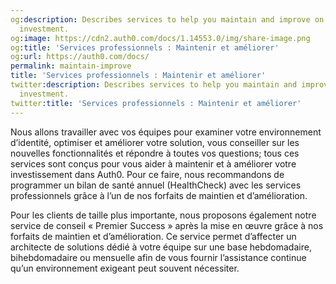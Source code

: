 ```yaml
---
og:description: Describes services to help you maintain and improve on your Auth0
  investment.
og:image: https://cdn2.auth0.com/docs/1.14553.0/img/share-image.png
og:title: 'Services professionnels : Maintenir et améliorer'
og:url: https://auth0.com/docs/
permalink: maintain-improve
title: 'Services professionnels : Maintenir et améliorer'
twitter:description: Describes services to help you maintain and improve on your Auth0
  investment.
twitter:title: 'Services professionnels : Maintenir et améliorer'
---
```


Nous allons travailler avec vos équipes pour examiner votre environnement d’identité, optimiser et améliorer votre solution, vous conseiller sur les nouvelles fonctionnalités et répondre à toutes vos questions; tous ces services sont conçus pour vous aider à maintenir et à améliorer votre investissement dans Auth0. Pour ce faire, nous recommandons de programmer un bilan de santé annuel (HealthCheck) avec les services professionnels grâce à l’un de nos forfaits de maintien et d’amélioration.

Pour les clients de taille plus importante, nous proposons également notre service de conseil « Premier Success » après la mise en œuvre grâce à nos forfaits de maintien et d’amélioration. Ce service permet d’affecter un architecte de solutions dédié à votre équipe sur une base hebdomadaire, bihebdomadaire ou mensuelle afin de vous fournir l’assistance continue qu’un environnement exigeant peut souvent nécessiter.